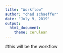 ```yaml
---
title: "Workflow"
author: "chad schaeffer"
date: "July 9, 2019"
output: 
  html_document:
    theme: cerulean
---
```


#this will be the workflow